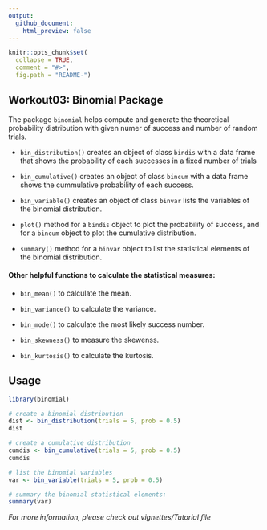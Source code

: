 ```yaml
---
output:
  github_document:
    html_preview: false
---
```


```r
knitr::opts_chunk$set(
  collapse = TRUE,
  comment = "#>",
  fig.path = "README-")
```

## Workout03: Binomial Package  

The package `binomial` helps compute and generate the theoretical probability distribution with given numer of success and number of random trials.

* `bin_distribution()` creates an object of class `bindis` with a data frame that shows the probability of each successes in a fixed number of trials

* `bin_cumulative()` creates an object of class `bincum` with a data frame shows the cummulative probability of each success.

* `bin_variable()` creates an object of class `binvar` lists the variables of the binomial distribution.

* `plot()` method for a `bindis` object to plot the probability of success, and for a `bincum` object to plot the cumulative distribution.

* `summary()` method for a `binvar` object to list the statistical elements of the binomial distribution.

#### Other helpful functions to calculate the statistical measures:

* `bin_mean()` to calculate the mean.

* `bin_variance()` to calculate the variance.

* `bin_mode()` to calculate the most likely success number.

* `bin_skewness()` to measure the skewenss.

* `bin_kurtosis()` to calculate the kurtosis.

## Usage
```R
library(binomial)

# create a binomial distribution
dist <- bin_distribution(trials = 5, prob = 0.5)
dist

# create a cumulative distribution
cumdis <- bin_cumulative(trials = 5, prob = 0.5)
cumdis

# list the binomial variables 
var <- bin_variable(trials = 5, prob = 0.5)

# summary the binomial statistical elements:
summary(var)
```

*For more information, please check out vignettes/Tutorial file*
